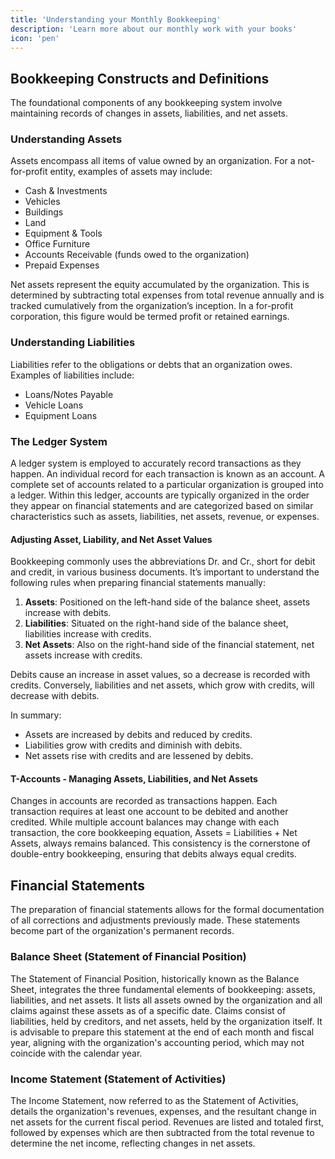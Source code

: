 ```yaml
---
title: 'Understanding your Monthly Bookkeeping'
description: 'Learn more about our monthly work with your books'
icon: 'pen'
---
```


## Bookkeeping Constructs and Definitions

The foundational components of any bookkeeping system involve maintaining records of changes in assets, liabilities, and net assets.

### Understanding Assets
Assets encompass all items of value owned by an organization. For a not-for-profit entity, examples of assets may include:

* Cash & Investments
* Vehicles
* Buildings
* Land
* Equipment & Tools
* Office Furniture
* Accounts Receivable (funds owed to the organization)
* Prepaid Expenses

<Tip>
Net assets represent the equity accumulated by the organization. This is determined by subtracting total expenses from total revenue annually and is tracked cumulatively from the organization’s inception. In a for-profit corporation, this figure would be termed profit or retained earnings.
</Tip>

### Understanding Liabilities
Liabilities refer to the obligations or debts that an organization owes. Examples of liabilities include:

* Loans/Notes Payable
* Vehicle Loans
* Equipment Loans

### The Ledger System

A ledger system is employed to accurately record transactions as they happen. An individual record for each transaction is known as an account. A complete set of accounts related to a particular organization is grouped into a ledger. Within this ledger, accounts are typically organized in the order they appear on financial statements and are categorized based on similar characteristics such as assets, liabilities, net assets, revenue, or expenses.

#### Adjusting Asset, Liability, and Net Asset Values

Bookkeeping commonly uses the abbreviations Dr. and Cr., short for debit and credit, in various business documents. It’s important to understand the following rules when preparing financial statements manually:

1. **Assets**: Positioned on the left-hand side of the balance sheet, assets increase with debits.
2. **Liabilities**: Situated on the right-hand side of the balance sheet, liabilities increase with credits.
3. **Net Assets**: Also on the right-hand side of the financial statement, net assets increase with credits.

Debits cause an increase in asset values, so a decrease is recorded with credits. Conversely, liabilities and net assets, which grow with credits, will decrease with debits.

In summary:
- Assets are increased by debits and reduced by credits.
- Liabilities grow with credits and diminish with debits.
- Net assets rise with credits and are lessened by debits.

#### T-Accounts - Managing Assets, Liabilities, and Net Assets

Changes in accounts are recorded as transactions happen. Each transaction requires at least one account to be debited and another credited. While multiple account balances may change with each transaction, the core bookkeeping equation, Assets = Liabilities + Net Assets, always remains balanced. This consistency is the cornerstone of double-entry bookkeeping, ensuring that debits always equal credits.


## Financial Statements

The preparation of financial statements allows for the formal documentation of all corrections and adjustments previously made. These statements become part of the organization's permanent records.

### Balance Sheet (Statement of Financial Position)

The Statement of Financial Position, historically known as the Balance Sheet, integrates the three fundamental elements of bookkeeping: assets, liabilities, and net assets. It lists all assets owned by the organization and all claims against these assets as of a specific date. Claims consist of liabilities, held by creditors, and net assets, held by the organization itself. It is advisable to prepare this statement at the end of each month and fiscal year, aligning with the organization's accounting period, which may not coincide with the calendar year.

### Income Statement (Statement of Activities)

The Income Statement, now referred to as the Statement of Activities, details the organization's revenues, expenses, and the resultant change in net assets for the current fiscal period. Revenues are listed and totaled first, followed by expenses which are then subtracted from the total revenue to determine the net income, reflecting changes in net assets.
